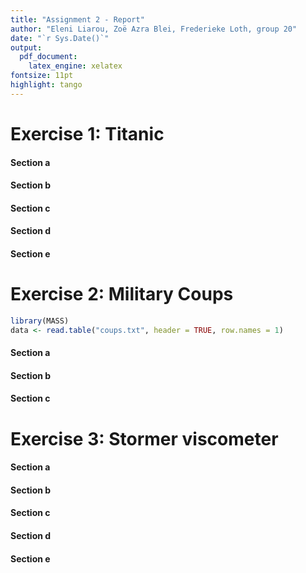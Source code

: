 ```yaml
---
title: "Assignment 2 - Report"
author: "Eleni Liarou, Zoë Azra Blei, Frederieke Loth, group 20"
date: "`r Sys.Date()`"
output:
  pdf_document:
    latex_engine: xelatex
fontsize: 11pt
highlight: tango
---
```


::: {style="text-align: justify;"}
# Exercise 1: Titanic

#### Section a

#### Section b

#### Section c

#### Section d

#### Section e

# Exercise 2: Military Coups

```r
library(MASS)
data <- read.table("coups.txt", header = TRUE, row.names = 1)
```

#### Section a

#### Section b

#### Section c

# Exercise 3: Stormer viscometer

#### Section a

#### Section b

#### Section c

#### Section d

#### Section e
:::

